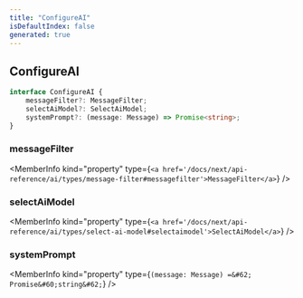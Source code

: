 ```yaml
---
title: "ConfigureAI"
isDefaultIndex: false
generated: true
---
```



<!-- This file was generated from the CommandKit source. Do not modify. Instead, re-run the "docgen" script -->


## ConfigureAI

<GenerationInfo sourceFile="packages/ai/src/plugin.ts" sourceLine="28" packageName="@commandkit/ai" />



```ts title="Signature"
interface ConfigureAI {
    messageFilter?: MessageFilter;
    selectAiModel?: SelectAiModel;
    systemPrompt?: (message: Message) => Promise<string>;
}
```

<div className="members-wrapper">

### messageFilter

<MemberInfo kind="property" type={`<a href='/docs/next/api-reference/ai/types/message-filter#messagefilter'>MessageFilter</a>`}   />


### selectAiModel

<MemberInfo kind="property" type={`<a href='/docs/next/api-reference/ai/types/select-ai-model#selectaimodel'>SelectAiModel</a>`}   />


### systemPrompt

<MemberInfo kind="property" type={`(message: Message) =&#62; Promise&#60;string&#62;`}   />




</div>
